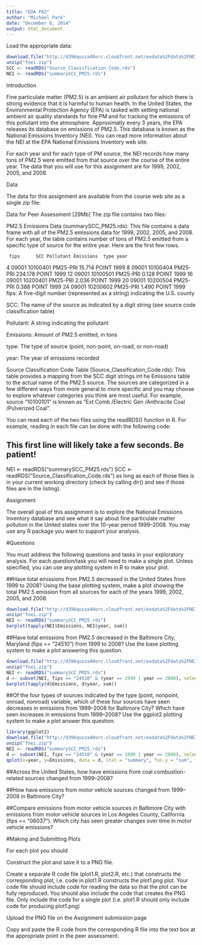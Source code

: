 ```yaml
---
title: "EDA PA2"
author: "Michael Park"
date: "December 6, 2014"
output: html_document
---
```

Load the appropriate data:
```r
download.file("http://d396qusza40orc.cloudfront.net/exdata%2Fdata%2FNEI_data.zip", "fnei.zip")
unzip("fnei.zip")
SCC <- readRDS("Source_Classification_Code.rds")
NEI <- readRDS("summarySCC_PM25.rds")
```
Introduction

Fine particulate matter (PM2.5) is an ambient air pollutant for which there is strong evidence that it is harmful to human health. In the United States, the Environmental Protection Agency (EPA) is tasked with setting national ambient air quality standards for fine PM and for tracking the emissions of this pollutant into the atmosphere. Approximatly every 3 years, the EPA releases its database on emissions of PM2.5. This database is known as the National Emissions Inventory (NEI). You can read more information about the NEI at the EPA National Emissions Inventory web site.

For each year and for each type of PM source, the NEI records how many tons of PM2.5 were emitted from that source over the course of the entire year. The data that you will use for this assignment are for 1999, 2002, 2005, and 2008.

Data

The data for this assignment are available from the course web site as a single zip file:

Data for Peer Assessment [29Mb]
The zip file contains two files:

PM2.5 Emissions Data (summarySCC_PM25.rds): This file contains a data frame with all of the PM2.5 emissions data for 1999, 2002, 2005, and 2008. For each year, the table contains number of tons of PM2.5 emitted from a specific type of source for the entire year. Here are the first few rows.

     fips      SCC Pollutant Emissions  type year
 4  09001 10100401  PM25-PRI    15.714 POINT 1999
 8  09001 10100404  PM25-PRI   234.178 POINT 1999
 12 09001 10100501  PM25-PRI     0.128 POINT 1999
 16 09001 10200401  PM25-PRI     2.036 POINT 1999
 20 09001 10200504  PM25-PRI     0.388 POINT 1999
 24 09001 10200602  PM25-PRI     1.490 POINT 1999
fips: A five-digit number (represented as a string) indicating the U.S. county

SCC: The name of the source as indicated by a digit string (see source code classification table)

Pollutant: A string indicating the pollutant

Emissions: Amount of PM2.5 emitted, in tons

type: The type of source (point, non-point, on-road, or non-road)

year: The year of emissions recorded

Source Classification Code Table (Source_Classification_Code.rds): This table provides a mapping from the SCC digit strings int he Emissions table to the actual name of the PM2.5 source. The sources are categorized in a few different ways from more general to more specific and you may choose to explore whatever categories you think are most useful. For example, source “10100101” is known as “Ext Comb /Electric Gen /Anthracite Coal /Pulverized Coal”.

You can read each of the two files using the readRDS() function in R. For example, reading in each file can be done with the following code:

## This first line will likely take a few seconds. Be patient!
NEI <- readRDS("summarySCC_PM25.rds")
SCC <- readRDS("Source_Classification_Code.rds")
as long as each of those files is in your current working directory (check by calling dir() and see if those files are in the listing).

Assignment

The overall goal of this assignment is to explore the National Emissions Inventory database and see what it say about fine particulate matter pollution in the United states over the 10-year period 1999–2008. You may use any R package you want to support your analysis.

#Questions

You must address the following questions and tasks in your exploratory analysis. For each question/task you will need to make a single plot. Unless specified, you can use any plotting system in R to make your plot.

##Have total emissions from PM2.5 decreased in the United States from 1999 to 2008? Using the base plotting system, make a plot showing the total PM2.5 emission from all sources for each of the years 1999, 2002, 2005, and 2008.
```r
download.file("http://d396qusza40orc.cloudfront.net/exdata%2Fdata%2FNEI_data.zip", "fnei.zip")
unzip("fnei.zip")
NEI <- readRDS("summarySCC_PM25.rds")
barplot(tapply(NEI$Emissions, NEI$year, sum))
```

##Have total emissions from PM2.5 decreased in the Baltimore City, Maryland (fips == "24510") from 1999 to 2008? Use the base plotting system to make a plot answering this question.
```r
download.file("http://d396qusza40orc.cloudfront.net/exdata%2Fdata%2FNEI_data.zip", "fnei.zip")
unzip("fnei.zip")
NEI <- readRDS("summarySCC_PM25.rds")
d <- subset(NEI, fips == "24510" & (year == 1999 | year == 2008), select = Emissions:year)
barplot(tapply(d$Emissions, d$year, sum))
```
##Of the four types of sources indicated by the type (point, nonpoint, onroad, nonroad) variable, which of these four sources have seen decreases in emissions from 1999–2008 for Baltimore City? Which have seen increases in emissions from 1999–2008? Use the ggplot2 plotting system to make a plot answer this question.
```r
library(ggplot2)
download.file("http://d396qusza40orc.cloudfront.net/exdata%2Fdata%2FNEI_data.zip", "fnei.zip")
unzip("fnei.zip")
NEI <- readRDS("summarySCC_PM25.rds")
d <- subset(NEI, fips == "24510" & (year == 1999 | year == 2008), select = Emissions:year)
qplot(x=year, y=Emissions, data = d, stat = "summary", fun.y = "sum", facets = .~type, geom = "line")
```
##Across the United States, how have emissions from coal combustion-related sources changed from 1999–2008?

##How have emissions from motor vehicle sources changed from 1999–2008 in Baltimore City?

##Compare emissions from motor vehicle sources in Baltimore City with emissions from motor vehicle sources in Los Angeles County, California (fips == "06037"). Which city has seen greater changes over time in motor vehicle emissions?

#Making and Submitting Plots

For each plot you should

Construct the plot and save it to a PNG file.

Create a separate R code file (plot1.R, plot2.R, etc.) that constructs the corresponding plot, i.e. code in plot1.R constructs the plot1.png plot. Your code file should include code for reading the data so that the plot can be fully reproduced. You should also include the code that creates the PNG file. Only include the code for a single plot (i.e. plot1.R should only include code for producing plot1.png)

Upload the PNG file on the Assignment submission page

Copy and paste the R code from the corresponding R file into the text box at the appropriate point in the peer assessment.


